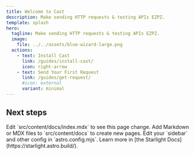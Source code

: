 ```yaml
---
title: Welcome to Cast
description: Make sending HTTP requests & testing APIs EZPZ.
template: splash
hero:
  tagline: Make sending HTTP requests & testing APIs EZPZ.
  image:
    file: ../../assets/blue-wizard-large.png
  actions:
    - text: Install Cast
      link: /guides/install-cast/
      icon: right-arrow
    - text: Send Your First Request
      link: /guides/get-request/
      #icon: external
      variant: minimal
---
```



## Next steps

<CardGrid stagger>
  <Card title="Update content" icon="pencil">
    Edit `src/content/docs/index.mdx` to see this page change.
  </Card>
  <Card title="Add new content" icon="add-document">
    Add Markdown or MDX files to `src/content/docs` to create new pages.
  </Card>
  <Card title="Configure your site" icon="setting">
    Edit your `sidebar` and other config in `astro.config.mjs`.
  </Card>
  <Card title="Read the docs" icon="open-book">
    Learn more in [the Starlight Docs](https://starlight.astro.build/).
  </Card>
</CardGrid>
